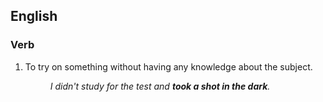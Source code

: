 ==English==

===Verb===
{{infl|en|verb|head=to [[take a shot]] [[in the dark]]}}

# {{idiomatic}} To try on something without having any knowledge about the subject.
#: ''I didn't study for the test and '''took a shot in the dark'''.''